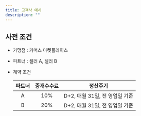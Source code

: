```yaml
---
title: 고객사 예시
description: ""
---
```


## 사전 조건

- 가맹점 : 커머스 마켓플레이스

- 파트너 : 셀러 A, 셀러 B

- 계약 조건

  |파트너|중개수수료|           정산주기           |
  |:----:|:--------:|:----------------------------:|
  |   A  |    10%   |D+2, 매월 31일, 전 영업일 기준|
  |   B  |    20%   |D+2, 매월 31일, 전 영업일 기준|
